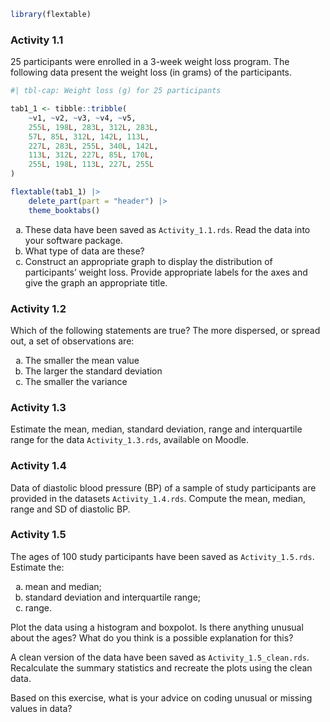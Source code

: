 ```r
library(flextable)
```

### Activity 1.1 {-}

25 participants were enrolled in a 3-week weight loss program. The following data present the weight loss (in grams) of the participants.

```r
#| tbl-cap: Weight loss (g) for 25 participants

tab1_1 <- tibble::tribble(
    ~v1, ~v2, ~v3, ~v4, ~v5,
    255L, 198L, 283L, 312L, 283L,
    57L, 85L, 312L, 142L, 113L,
    227L, 283L, 255L, 340L, 142L,
    113L, 312L, 227L, 85L, 170L,
    255L, 198L, 113L, 227L, 255L
)

flextable(tab1_1) |>
    delete_part(part = "header") |>
    theme_booktabs()
```

a) These data have been saved as `Activity_1.1.rds`. Read the data into your software package.
b) What type of data are these?
c) Construct an appropriate graph to display the distribution of participants' weight loss. Provide appropriate labels for the axes and give the graph an appropriate title.

### Activity 1.2 {-}
Which of the following statements are true? The more dispersed, or spread out, a set of observations are:

a) The smaller the mean value
b) The larger the standard deviation
c) The smaller the variance


### Activity 1.3 {-}
Estimate the mean, median, standard deviation, range and interquartile range for the data  `Activity_1.3.rds`, available on Moodle.

### Activity 1.4 {-}
Data of diastolic blood pressure (BP) of a sample of study participants are provided in the datasets `Activity_1.4.rds`. Compute the mean, median, range and SD of diastolic BP.

### Activity 1.5 {-}
The ages of 100 study participants have been saved as `Activity_1.5.rds`. Estimate the:

a. mean and median;
b. standard deviation and interquartile range;
c. range.

Plot the data using a histogram and boxpolot. Is there anything unusual about the ages? What do you think is a possible explanation for this?

A clean version of the data have been saved as `Activity_1.5_clean.rds`. Recalculate the summary statistics and recreate the plots using the clean data.

Based on this exercise, what is your advice on coding unusual or missing values in data?
